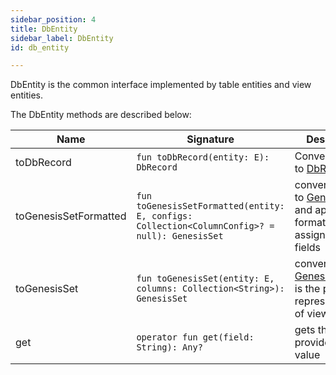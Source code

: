 ```yaml
---
sidebar_position: 4
title: DbEntity
sidebar_label: DbEntity
id: db_entity

---
```


DbEntity is the common interface implemented by table entities and view entities.

The DbEntity methods are described below:

|  Name  | Signature | Description |
|---------------|-------------|-------------|
| toDbRecord | `fun toDbRecord(entity: E): DbRecord` | Converts entity to [DbRecord](/reference/developer/api/database/how-to/data-types/dbrecord/) |
| toGenesisSetFormatted | `fun toGenesisSetFormatted(entity: E, configs: Collection<ColumnConfig>? = null): GenesisSet` | converts a view to [GenesisSet](/managing-applications/operate/inter-process-messages/genesis-set/) and applies any formatter/aliases assigned to the fields |
| toGenesisSet | `fun toGenesisSet(entity: E, columns: Collection<String>): GenesisSet` | converts view to [GenesisSet](/managing-applications/operate/inter-process-messages/genesis-set/). This is the plain representation of view fields |
| get | `operator fun get(field: String): Any?` | gets the provided field value |
